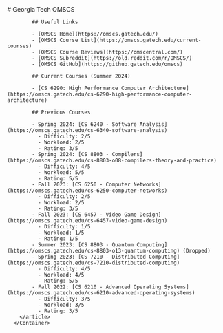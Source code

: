 
<Layout title="Georgia Tech" description="Georgia Tech's OMSCS program">
  <FooterWrapper>
    <Navbar />
      <Container width="narrow">
        <article class="prose mt-10 mb-10 ml-8 mr-8 dark:prose-invert">
            # Georgia Tech OMSCS

            ## Useful Links

            - [OMSCS Home](https://omscs.gatech.edu/)
            - [OMSCS Course List](https://omscs.gatech.edu/current-courses)
            - [OMSCS Course Reviews](https://omscentral.com/)
            - [OMSCS Subreddit](https://old.reddit.com/r/OMSCS/)
            - [OMSCS GitHub](https://github.gatech.edu/omscs)

            ## Current Courses (Summer 2024)

            - [CS 6290: High Performance Computer Architecture](https://omscs.gatech.edu/cs-6290-high-performance-computer-architecture)

            ## Previous Courses

            - Spring 2024: [CS 6240 - Software Analysis](https://omscs.gatech.edu/cs-6340-software-analysis)
              - Difficulty: 2/5
              - Workload: 2/5
              - Rating: 3/5
            - Spring 2024: [CS 8803 - Compilers](https://omscs.gatech.edu/cs-8803-o08-compilers-theory-and-practice)
              - Difficulty: 4/5
              - Workload: 5/5
              - Rating: 5/5
            - Fall 2023: [CS 6250 - Computer Networks](https://omscs.gatech.edu/cs-6250-computer-networks)
              - Difficulty: 2/5
              - Workload: 2/5
              - Rating: 3/5
            - Fall 2023: [CS 6457 - Video Game Design](https://omscs.gatech.edu/cs-6457-video-game-design)
              - Difficulty: 1/5
              - Workload: 1/5
              - Rating: 1/5
            - Summer 2023: [CS 8803 - Quantum Computing](https://omscs.gatech.edu/cs-8803-o13-quantum-computing) (Dropped)
            - Spring 2023: [CS 7210 - Distributed Computing](https://omscs.gatech.edu/cs-7210-distributed-computing)
              - Difficulty: 4/5
              - Workload: 4/5
              - Rating: 5/5
            - Fall 2022: [CS 6210 - Advanced Operating Systems](https://omscs.gatech.edu/cs-6210-advanced-operating-systems)
              - Difficulty: 3/5
              - Workload: 3/5
              - Rating: 3/5
        </article>
      </Container>

  </FooterWrapper>
</Layout>
